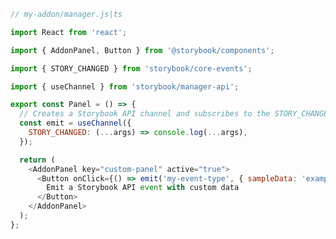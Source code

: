```js
// my-addon/manager.js|ts

import React from 'react';

import { AddonPanel, Button } from '@storybook/components';

import { STORY_CHANGED } from 'storybook/core-events';

import { useChannel } from 'storybook/manager-api';

export const Panel = () => {
  // Creates a Storybook API channel and subscribes to the STORY_CHANGED event
  const emit = useChannel({
    STORY_CHANGED: (...args) => console.log(...args),
  });

  return (
    <AddonPanel key="custom-panel" active="true">
      <Button onClick={() => emit('my-event-type', { sampleData: 'example' })}>
        Emit a Storybook API event with custom data
      </Button>
    </AddonPanel>
  );
};
```
